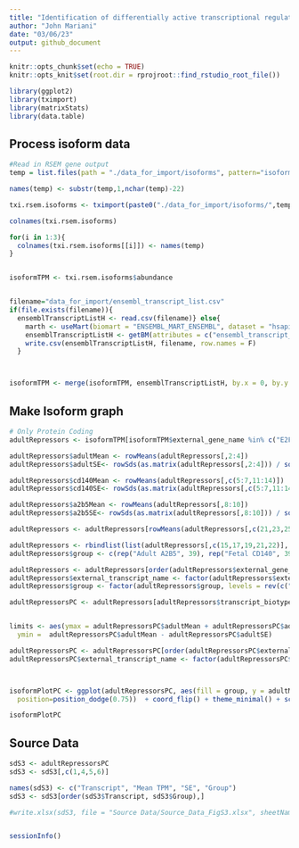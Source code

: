 ```yaml
---
title: "Identification of differentially active transcriptional regulators between adult and fetal hGPCs"
author: "John Mariani"
date: "03/06/23"
output: github_document
---
```


```r
knitr::opts_chunk$set(echo = TRUE)
knitr::opts_knit$set(root.dir = rprojroot::find_rstudio_root_file())

```


```r
library(ggplot2)
library(tximport)
library(matrixStats)
library(data.table)

```


## Process isoform data
```r
#Read in RSEM gene output
temp = list.files(path = "./data_for_import/isoforms", pattern="isoforms.results")

names(temp) <- substr(temp,1,nchar(temp)-22)

txi.rsem.isoforms <- tximport(paste0("./data_for_import/isoforms/",temp), txIn = T, txOut = T, type = "rsem")

colnames(txi.rsem.isoforms)

for(i in 1:3){
  colnames(txi.rsem.isoforms[[i]]) <- names(temp)
}


isoformTPM <- txi.rsem.isoforms$abundance


filename="data_for_import/ensembl_transcript_list.csv"
if(file.exists(filename)){
  ensemblTranscriptListH <- read.csv(filename)} else{
    marth <- useMart(biomart = "ENSEMBL_MART_ENSEMBL", dataset = "hsapiens_gene_ensembl", host = 'http://jan2019.archive.ensembl.org/', ensemblRedirect = T)
    ensemblTranscriptListH <- getBM(attributes = c("ensembl_transcript_id", "external_transcript_name", "ensembl_gene_id","external_gene_name", "gene_biotype", "transcript_biotype", "description"), filters = "ensembl_transcript_id",values = row.names(isoformTPM), mart = marth)
    write.csv(ensemblTranscriptListH, filename, row.names = F)
  }



isoformTPM <- merge(isoformTPM, ensemblTranscriptListH, by.x = 0, by.y = "ensembl_transcript_id")

```


## Make Isoform graph
```r
# Only Protein Coding
adultRepressors <- isoformTPM[isoformTPM$external_gene_name %in% c("E2F6", "MAX", "ZNF274", "IKZF3"),]

adultRepressors$adultMean <- rowMeans(adultRepressors[,2:4])
adultRepressors$adultSE<- rowSds(as.matrix(adultRepressors[,2:4])) / sqrt(3)

adultRepressors$cd140Mean <- rowMeans(adultRepressors[,c(5:7,11:14)])
adultRepressors$cd140SE<- rowSds(as.matrix(adultRepressors[,c(5:7,11:14)])) / sqrt(7)

adultRepressors$a2b5Mean <- rowMeans(adultRepressors[,8:10])
adultRepressors$a2b5SE<- rowSds(as.matrix(adultRepressors[,8:10])) / sqrt(3)

adultRepressors <- adultRepressors[rowMeans(adultRepressors[,c(21,23,25)]) > 0,]

adultRepressors <- rbindlist(list(adultRepressors[,c(15,17,19,21,22)], adultRepressors[,c(15,17,19,23,24)], adultRepressors[,c(15,17,19,25,26)]))
adultRepressors$group <- c(rep("Adult A2B5", 39), rep("Fetal CD140", 39), rep("Fetal A2B5", 39))

adultRepressors <- adultRepressors[order(adultRepressors$external_gene_name, adultRepressors$adultMean, decreasing = T),]
adultRepressors$external_transcript_name <- factor(adultRepressors$external_transcript_name, levels = rev(adultRepressors[!duplicated(adultRepressors$external_transcript_name),]$external_transcript_name))
adultRepressors$group <- factor(adultRepressors$group, levels = rev(c("Adult A2B5", "Fetal A2B5", "Fetal CD140")))

adultRepressorsPC <- adultRepressors[adultRepressors$transcript_biotype == "protein_coding",]


limits <- aes(ymax = adultRepressorsPC$adultMean + adultRepressorsPC$adultSE,  
  ymin =  adultRepressorsPC$adultMean - adultRepressorsPC$adultSE)

adultRepressorsPC <- adultRepressorsPC[order(adultRepressorsPC$external_gene_name, adultRepressorsPC$adultMean, decreasing = T),]
adultRepressorsPC$external_transcript_name <- factor(adultRepressorsPC$external_transcript_name, levels = rev(adultRepressorsPC[!duplicated(adultRepressorsPC$external_transcript_name),]$external_transcript_name))



isoformPlotPC <- ggplot(adultRepressorsPC, aes(fill = group, y = adultMean, x = external_transcript_name))  + geom_errorbar(limits, position=position_dodge(.75), width = 0.75) + geom_col(width=0.75,    
  position=position_dodge(0.75))  + coord_flip() + theme_minimal() + scale_y_continuous(expand = c(0, 0), limits = c(0,67)) + theme(panel.grid.major.y = element_blank(), panel.grid.minor.y = element_blank(), panel.border = element_rect(fill  = NA), legend.position = "bottom", axis.title.y = element_blank()) + ylab("Isoform TPM") + geom_vline(xintercept = seq(0.5, length(unique(adultRepressors$external_transcript_name)), by = 1), color="lightgray", size=.5, alpha=.5) + scale_fill_manual(values = c("#18BA0F", "#2E30FF", "#ff2020"))

isoformPlotPC


```

## Source Data
```r

sdS3 <- adultRepressorsPC
sdS3 <- sdS3[,c(1,4,5,6)]

names(sdS3) <- c("Transcript", "Mean TPM", "SE", "Group")
sdS3 <- sdS3[order(sdS3$Transcript, sdS3$Group),]

#write.xlsx(sdS3, file = "Source Data/Source_Data_FigS3.xlsx", sheetName = "FigS3", row.names = F)



```



```r

sessionInfo()

```



